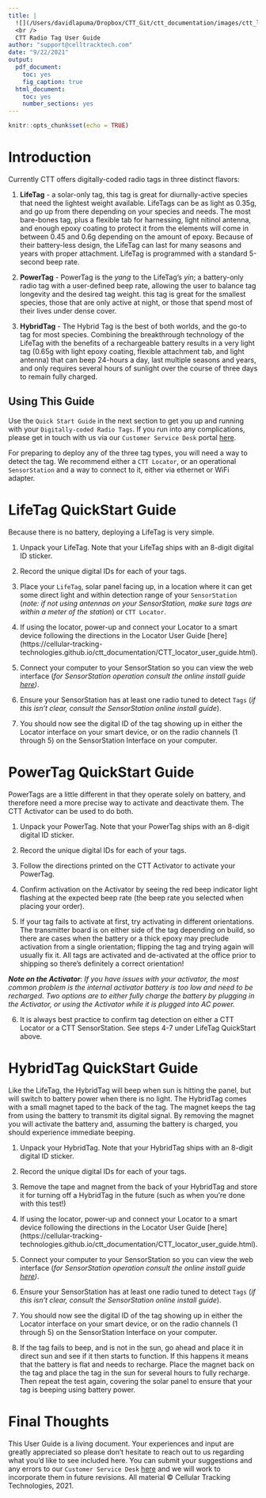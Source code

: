 ```yaml
---
title: |
  ![](/Users/davidlapuma/Dropbox/CTT_Git/ctt_documentation/images/ctt_logo.png){width=3in}  
  <br />
  CTT Radio Tag User Guide
author: "support@celltracktech.com"
date: "9/22/2021"
output:
  pdf_document:
    toc: yes
    fig_caption: true
  html_document:
    toc: yes
    number_sections: yes
---
```


```r
knitr::opts_chunk$set(echo = TRUE)
```

# Introduction
Currently CTT offers digitally-coded radio tags in three distinct flavors:

1. **LifeTag** - a solar-only tag, this tag is great for diurnally-active species that need the lightest weight available. LifeTags can be as light as 0.35g, and go up from there depending on your species and needs. The most bare-bones tag, plus a flexible tab for harnessing, light nitinol antenna, and enough epoxy coating to protect it from the elements will come in between 0.45 and 0.6g depending on the amount of epoxy. Because of their battery-less design, the LifeTag can last for many seasons and years with proper attachment. LifeTag is programmed with a standard 5-second beep rate.

2. **PowerTag** - PowerTag is the *yang* to the LifeTag's *yin*; a battery-only radio tag with a user-defined beep rate, allowing the user to balance tag longevity and the desired tag weight. this tag is great for the smallest species, those that are only active at night, or those that spend most of their lives under dense cover.

3. **HybridTag** - The Hybrid Tag is the best of both worlds, and the go-to tag for most species. Combining the breakthrough technology of the LifeTag with the benefits of a rechargeable battery results in a very light tag (0.65g with light epoxy coating, flexible attachment tab, and light antenna) that can beep 24-hours a day, last multiple seasons and years, and only requires several hours of sunlight over the course of three days to remain fully charged.

## Using This Guide

Use the `Quick Start Guide` in the next section to get you up and running with your `Digitally-coded Radio Tags`. If you run into any complications, please get in touch with us via our `Customer Service Desk` portal [here](https://celltracktech.com/support-customer-service-desk/).

For preparing to deploy any of the three tag types, you will need a way to detect the tag. We recommend either a `CTT Locator`, or an operational `SensorStation` and a way to connect to it, either via ethernet or WiFi adapter.

# LifeTag QuickStart Guide

Because there is no battery, deploying a LifeTag is very simple.

1. Unpack your LifeTag. Note that your LifeTag ships with an 8-digit digital ID sticker. 

2. Record the unique digital IDs for each of your tags.

3. Place your `LifeTag`, solar panel facing up, in a location where it can get some direct light and within detection range of your `SensorStation` (*note: if not using antennas on your SensorStation, make sure tags are within a meter of the station*) or `CTT Locator`.

4. If using the locator, power-up and connect your Locator to a smart device following the directions in the Locator User Guide [here] (https://cellular-tracking-technologies.github.io/ctt_documentation/CTT_locator_user_guide.html). 

5. Connect your computer to your SensorStation so you can view the web interface (*for SensorStation operation consult the online install guide [here](https://cellular-tracking-technologies.github.io/ctt_documentation/v2-SensorStation-User-Guide.html#connecting-to-your-sensorstation-web-interface))*.

6. Ensure your SensorStation has at least one radio tuned to detect `Tags` (*if this isn't clear, consult the SensorStation online install guide*).

7. You should now see the digital ID of the tag showing up in either the Locator interface on your smart device, or on the radio channels (1 through 5) on the SensorStation Interface on your computer.
 
# PowerTag QuickStart Guide

PowerTags are a little different in that they operate solely on battery, and therefore need a more precise way to activate and deactivate them. The CTT Activator can be used to do both.

1. Unpack your PowerTag. Note that your PowerTag ships with an 8-digit digital ID sticker. 

2. Record the unique digital IDs for each of your tags.

3. Follow the directions printed on the CTT Activator to activate your PowerTag. 

4. Confirm activation on the Activator by seeing the red beep indicator light flashing at the expected beep rate (the beep rate you selected when placing your order). 

5. If your tag fails to activate at first, try activating in different orientations. The transmitter board is on either side of the tag depending on build, so there are cases when the battery or a thick epoxy may preclude activation from a single orientation; flipping the tag and trying again will usually fix it. All tags are activated and de-activated at the office prior to shipping so there's definitely a correct orientation!

***Note on the Activator***: *If you have issues with your activator, the most common problem is the internal activator battery is too low and need to be recharged. Two options are to either fully charge the battery by plugging in the Activator, or using the Activator while it is plugged into AC power.*

6. It is always best practice to confirm tag detection on either a CTT Locator or a CTT SensorStation. See steps 4-7 under LifeTag QuickStart above.


# HybridTag QuickStart Guide

Like the LifeTag, the HybridTag will beep when sun is hitting the panel, but will switch to battery power when there is no light. The HybridTag comes with a small magnet taped to the back of the tag. The magnet keeps the tag from using the battery to transmit its digital signal. By removing the magnet you will activate the battery and, assuming the battery is charged, you should experience immediate beeping.

1. Unpack your HybridTag. Note that your HybridTag ships with an 8-digit digital ID sticker. 

2. Record the unique digital IDs for each of your tags.

3. Remove the tape and magnet from the back of your HybridTag and store it for turning off a HybridTag in the future (such as when you're done with this test!)

4. If using the locator, power-up and connect your Locator to a smart device following the directions in the Locator User Guide [here] (https://cellular-tracking-technologies.github.io/ctt_documentation/CTT_locator_user_guide.html). 

5. Connect your computer to your SensorStation so you can view the web interface (*for SensorStation operation consult the online install guide [here](https://cellular-tracking-technologies.github.io/ctt_documentation/v2-SensorStation-User-Guide.html#connecting-to-your-sensorstation-web-interface))*.

6. Ensure your SensorStation has at least one radio tuned to detect `Tags` (*if this isn't clear, consult the SensorStation online install guide*).

7. You should now see the digital ID of the tag showing up in either the Locator interface on your smart device, or on the radio channels (1 through 5) on the SensorStation Interface on your computer.

8. If the tag fails to beep, and is not in the sun, go ahead and place it in direct sun and see if it then starts to function. If this happens it means that the battery is flat and needs to recharge. Place the magnet back on the tag and place the tag in the sun for several hours to fully recharge. Then repeat the test again, covering the solar panel to ensure that your tag is beeping using battery power.


# Final Thoughts

This User Guide is a living document. Your experiences and input are greatly appreciated so please don't hesitate to reach out to us regarding what you'd like to see included here. You can submit your suggestions and any errors to our `Customer Service Desk` [here](https://celltracktech.com/support-customer-service-desk/) and we will work to incorporate them in future revisions. All material © Cellular Tracking Technologies, 2021.
